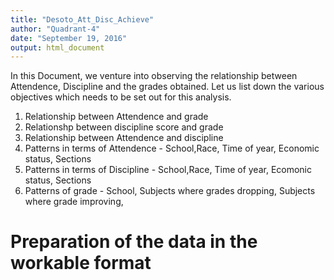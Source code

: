 ```yaml
---
title: "Desoto_Att_Disc_Achieve"
author: "Quadrant-4"
date: "September 19, 2016"
output: html_document
---
```

In this Document, we venture into observing the relationship between Attendence, Discipline and the grades obtained. Let us list down the various objectives which needs to be set out for this analysis. 

1. Relationship between Attendence and grade
2. Relationshp between discipline score and grade
3. Relationship between Attendence and discipline
4. Patterns in terms of Attendence - School,Race, Time of year, Economic status, Sections
5. Patterns in terms of Discipline - School,Race, Time of year, Ecomonic status, Sections
6. Patterns of grade - School, Subjects where grades dropping, Subjects where grade improving, 

# Preparation of the data in the workable format

